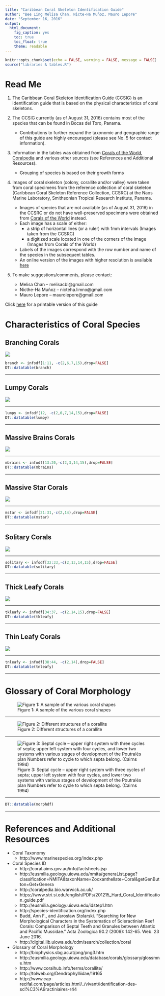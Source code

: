 ```yaml
---
title: "Caribbean Coral Skeleton Identification Guide"
author: "Bee Ling Melisa Chan, Nicte-Ha Muñoz, Mauro Lepore"
date: "September 16, 2016"
output: 
  html_document: 
    fig_caption: yes
    toc: true
    toc_float: true
    theme: readable
---
```



```r
knitr::opts_chunk$set(echo = FALSE, warning = FALSE, message = FALSE)
source("libraries & tables.R")
```

# Read Me 

1. The Caribbean Coral Skeleton Identification Guide (CCSIG) is an identification guide that is based on the physical characteristics of coral skeletons.

2. The CCSIG currently (as of August 31, 2016) contains most of the species that can be found in Bocas del Toro, Panama.
    + Contributions to further expand the taxonomic and geographic range of this guide are highly encouraged (please see No. 5 for contact information).
  
3. Information in the tables was obtained from [Corals of the World](http://coral.aims.gov.au/info/factsheets.jsp), [Coralpedia](http://coralpedia.bio.warwick.ac.uk/) and various other sources (see References and Additional Resources). 
    + Grouping of species is based on their growth forms
  
4. Images of coral skeleton (colony, corallite and/or valley) were taken from coral specimens from the reference collection of coral skeleton (Caribbean Coral Skeleton Reference Collection, CCSRC) at the Naos Marine Laboratory, Smithsonian Tropical Research Institute, Panama. 
    + Images of species that are not available (as of August 31, 2016) in the CCSRC or do not have well-preserved specimens were obtained from [Corals of the World](http://coral.aims.gov.au/info/factsheets.jsp) instead. 
    + Each image has a scale of either:
        + a strip of horizontal lines (or a ruler) with 1mm intervals (Images taken from the CCSRC) 
        + a digitized scale located in one of the corners of the image (Images from Corals of the World)
    + Labels of the images correspond with the row number and name of the species in the subsequent tables. 
    + An online version of the images with higher resolution is available [here](http://ccsig.github.io/gallery/)
  
5. To make suggestions/comments, please contact:
    + Melisa Chan – melisacbl@gmail.com
    + Nicthe-Ha Muñoz – nicteha.limno@gmail.com
    +	Mauro Lepore – maurolepore@gmail.com

Click [here](https://github.com/ccsig/ccsig.github.io/blob/master/ccsig.pdf) for a printable version of this guide

# Characteristics of Coral Species {.tabset .tabset-fade .tabset-pills}

## Branching Corals

![](branching.jpg)

```r

branch <- infodf[1:11, -c(2,6,7,15),drop=FALSE]
DT::datatable(branch)

```

*******************

## Lumpy Corals

![](lumpy.jpg)

*******************

```r

lumpy <- infodf[12, -c(2,6,7,14,15),drop=FALSE]
DT::datatable(lumpy)

```

*******************

## Massive Brains Corals

![](mbrains.jpg)

*******************

```r

mbrains <- infodf[13:20,-c(2,3,14,15),drop=FALSE]
DT::datatable(mbrains)

```

*******************

## Massive Star Corals

![](mstar.jpg)

*******************

```r

mstar <- infodf[21:31,-c(2,14),drop=FALSE]
DT::datatable(mstar)

```

*******************

## Solitary Corals

![](solitary.jpg)

*******************

```r

solitary <- infodf[32:33,-c(2,13,14,15),drop=FALSE]
DT::datatable(solitary)

```

*******************

## Thick Leafy Corals

![](tkleafy.jpg)

*******************

```r

tkleafy <- infodf[34:37, -c(2,14,15),drop=FALSE]
DT::datatable(tkleafy)

```

*******************

## Thin Leafy Corals

![](tnleafy.jpg)

*******************

```r

tnleafy <- infodf[38:44, -c(2,14),drop=FALSE]
DT::datatable(tnleafy)
```

*******************

# Glossary of Coral Morphology

![Figure 1: A sample of the various coral shapes](coral_shape.jpg)

*******************

![Figure 2: Different structures of a corallite](corallite_morphology.jpg)

*******************

![Figure 3: Septal cycle – upper right system with three cycles of septa; upper left system with four cycles, and lower two systems with various stages of development of the Poutralès plan Numbers refer to cycle to which septa belong. (Cairns 1994)](septa_cycle.jpg)

*******************

```r

DT::datatable(morphdf)

```

*******************

# References and Additional Resources

* Coral Taxonomy
    + http://www.marinespecies.org/index.php
    
* Coral Species ID
    + http://coral.aims.gov.au/info/factsheets.jsp
    + http://eusmilia.geology.uiowa.edu/nmita/generaList.page?classification=NMITA&taxonName=Zooxanthellate+Coral&getGenButton=Get+Genera
    + http://coralpedia.bio.warwick.ac.uk/
    + https://www.stri.si.edu/english/PDFs/201215_Hard_Coral_Identification_guide.pdf
    + http://eusmilia.geology.uiowa.edu/idstep1.htm
    + http://species-identification.org/index.php
    + Budd, Ann F., and Jarosław Stolarski. "Searching for New Morphological Characters in the Systematics of Scleractinian Reef Corals: Comparison of Septal Teeth and Granules between Atlantic and Pacific Mussidae." Acta Zoologica 90.2 (2009): 142-65. Web. 23 June 2016.
    + http://digital.lib.uiowa.edu/cdm/search/collection/coral

* Glossary of Coral Morphology
    + http://biophysics.sbg.ac.at/png/png3.htm
    + http://eusmilia.geology.uiowa.edu/database/corals/glossary/glossmnu.htm
    + http://www.coralhub.info/terms/corallite/
    + http://tolweb.org/Dendrophylliidae/19165
    + http://www.cap-recifal.com/page/articles.html/_/vivant/identification-des-scl%C3%A9ractiniaires-r44
    







